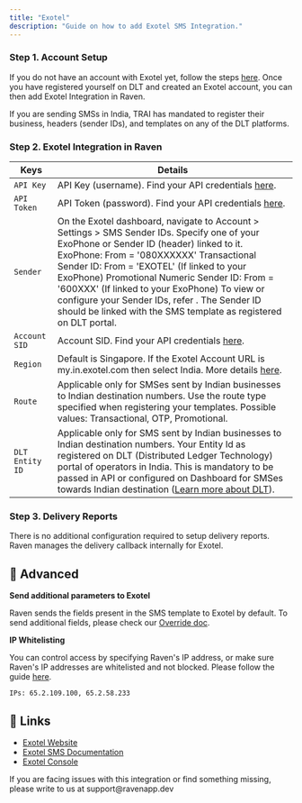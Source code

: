 ```yaml
---
title: "Exotel"
description: "Guide on how to add Exotel SMS Integration."
---
```


### Step 1. Account Setup

If you do not have an account with Exotel yet, follow the steps
[here](https://support.exotel.com/support/solutions/articles/105436-what-is-the-registration-process-).
Once you have registered yourself on DLT and created an Exotel account, you can
then add Exotel Integration in Raven.

<Note>
  If you are sending SMSs in India, TRAI has mandated to register their
  business, headers (sender IDs), and templates on any of the DLT platforms.
</Note>

### Step 2. Exotel Integration in Raven

| Keys            | Details                                                                                                                                                                                                                                                                                                                                                                                                                                                    |
| --------------- | ---------------------------------------------------------------------------------------------------------------------------------------------------------------------------------------------------------------------------------------------------------------------------------------------------------------------------------------------------------------------------------------------------------------------------------------------------------- |
| `API Key`       | API Key (username). Find your API credentials [here](https://support.exotel.com/support/solutions/articles/3000023019-how-to-find-my-api-key-api-token-account-sid-and-subdomain-).                                                                                                                                                                                                                                                                        |
| `API Token`     | API Token (password). Find your API credentials [here](https://support.exotel.com/support/solutions/articles/3000023019-how-to-find-my-api-key-api-token-account-sid-and-subdomain-).                                                                                                                                                                                                                                                                      |
| `Sender`        | On the Exotel dashboard, navigate to Account > Settings > SMS Sender IDs. Specify one of your ExoPhone or Sender ID (header) linked to it. ExoPhone: From = '080XXXXXX' Transactional Sender ID: From = 'EXOTEL' (If linked to your ExoPhone) Promotional Numeric Sender ID: From = '600XXX' (If linked to your ExoPhone) To view or configure your Sender IDs, refer . The Sender ID should be linked with the SMS template as registered on DLT portal.  |
| `Account SID`   | Account SID. Find your API credentials [here](https://support.exotel.com/support/solutions/articles/3000023019-how-to-find-my-api-key-api-token-account-sid-and-subdomain-).                                                                                                                                                                                                                                                                               |
| `Region`        | Default is Singapore. If the Exotel Account URL is my.in.exotel.com then select India. More details [here](https://support.exotel.com/support/solutions/articles/126794-how-to-choose-an-sms-sender-id-).                                                                                                                                                                                                                                                  |
| `Route`         | Applicable only for SMSes sent by Indian businesses to Indian destination numbers. Use the route type specified when registering your templates. Possible values: Transactional, OTP, Promotional.                                                                                                                                                                                                                                                         |
| `DLT Entity ID` | Applicable only for SMS sent by Indian businesses to Indian destination numbers. Your Entity Id as registered on DLT (Distributed Ledger Technology) portal of operators in India. This is mandatory to be passed in API or configured on Dashboard for SMSes towards Indian destination ([Learn more about DLT](https://support.exotel.com/support/solutions/articles/3000096504-trai-regulations-on-commercial-communications-dlt-portal-sms-in-india)). |

### Step 3. Delivery Reports

There is no additional configuration required to setup delivery reports. Raven
manages the delivery callback internally for Exotel.

## 💫 Advanced

**Send additional parameters to Exotel**

Raven sends the fields present in the SMS template to Exotel by default. To send
additional fields, please check our
[Override doc](https://exotel.com/blog/access-control-for-exotel-apis/).

**IP Whitelisting**

You can control access by specifying Raven's IP address, or make sure Raven's IP
addresses are whitelisted and not blocked. Please follow the guide
[here](https://exotel.com/blog/access-control-for-exotel-apis/).

    IPs: 65.2.109.100, 65.2.58.233

## 🔗 Links

- [Exotel Website](https://exotel.com/en/)
- [Exotel SMS Documentation](https://developer.exotel.com/api/sms)
- [Exotel Console](https://id.accounts.exotel.com/u/login/identifier?state=hKFo2SBsbXZmdFc2Q2hwdzNZdmVycXFjMXU0SW1rOThaYVIxS6Fur3VuaXZlcnNhbC1sb2dpbqN0aWTZIDJHRHVIMlhkMkl1NmhETHlmem5kdi0tamwzVF95Z05mo2NpZNkgSEVhSnpwMHVmTUxVRHc3ZzIzR1RNYXBxc2p4OFdnMGo)

<Info>
  If you are facing issues with this integration or find something missing,
  please write to us at support@ravenapp.dev
</Info>
